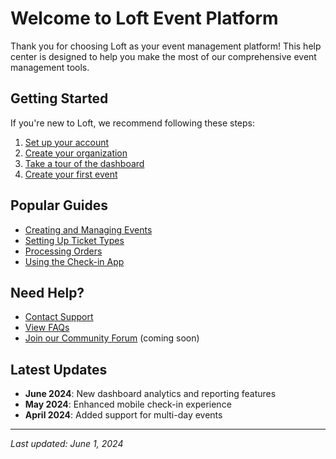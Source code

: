 # Welcome to Loft Event Platform

Thank you for choosing Loft as your event management platform! This help center is designed to help you make the most of our comprehensive event management tools.

## Getting Started

If you're new to Loft, we recommend following these steps:

1. [Set up your account](/getting-started/account-setup)
2. [Create your organization](/getting-started/organization-setup)
3. [Take a tour of the dashboard](/getting-started/dashboard-tour)
4. [Create your first event](/events/creating-events)

## Popular Guides

- [Creating and Managing Events](/events/creating-events)
- [Setting Up Ticket Types](/tickets/creating-ticket-types)
- [Processing Orders](/orders/order-management)
- [Using the Check-in App](/checkin/checkin-app)

## Need Help?

- [Contact Support](/troubleshooting/contact-support)
- [View FAQs](/troubleshooting/faq)
- [Join our Community Forum](#) (coming soon)

## Latest Updates

- **June 2024**: New dashboard analytics and reporting features
- **May 2024**: Enhanced mobile check-in experience
- **April 2024**: Added support for multi-day events

---

*Last updated: June 1, 2024*
